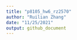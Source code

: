 ```yaml
---
title: "p8105_hw6_rz2570"
author: "Ruilian Zhang"
date: "11/25/2021"
output: github_document
---
```


```r

```

